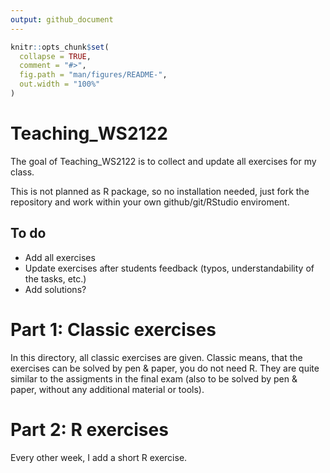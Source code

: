```yaml
---
output: github_document
---
```


<!-- README.md is generated from README.Rmd. Please edit that file -->

```r
knitr::opts_chunk$set(
  collapse = TRUE,
  comment = "#>",
  fig.path = "man/figures/README-",
  out.width = "100%"
)
```

# Teaching_WS2122

<!-- badges: start -->
<!-- badges: end -->

The goal of Teaching_WS2122 is to collect and update all exercises for my class. 

This is not planned as R package, so no installation needed, just fork the repository and work within your own github/git/RStudio enviroment. 

## To do

* Add all exercises
* Update exercises after students feedback (typos, understandability of the tasks, etc.)
* Add solutions?

# Part 1: Classic exercises
In this directory, all classic exercises are given. Classic means, that the exercises can be solved by pen & paper, you do not need R. They are quite similar to the assigments in the final exam (also to be solved by pen & paper, without any additional material or tools). 

# Part 2: R exercises

Every other week, I add a short R exercise.

